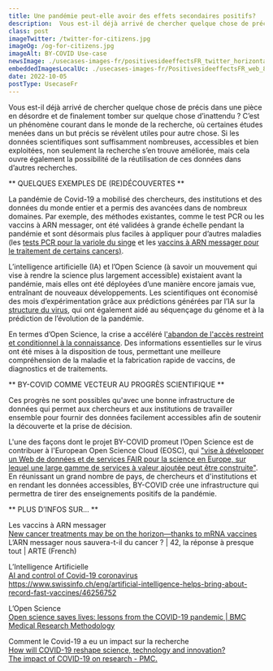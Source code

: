 ```yaml
---
title: Une pandémie peut-elle avoir des effets secondaires positifs?
description:  Vous est-il déjà arrivé de chercher quelque chose de précis dans une pièce en désordre et de finalement tomber sur quelque chose d’inattendu ? C’est un phénomène courant dans le monde de la recherche, où certaines études menées dans un but précis se révèlent utiles pour autre chose.
class: post
imageTwitter: /twitter-for-citizens.jpg
imageOg: /og-for-citizens.jpg
imageAlt: BY-COVID Use-case
newsImage: ./usecases-images-fr/positivesideeffectsFR_twitter_horizontal.jpg
embeddedImagesLocalUc: ./usecases-images-fr/PositivesideeffectsFR_web_800px.jpg
date: 2022-10-05
postType: UsecaseFr
---
```


Vous est-il déjà arrivé de chercher quelque chose de précis dans une pièce en désordre et de finalement tomber sur quelque chose d’inattendu ? C’est un phénomène courant dans le monde de la recherche, où certaines études menées dans un but précis se révèlent utiles pour autre chose. Si les données scientifiques sont suffisamment nombreuses, accessibles et bien exploitées, non seulement la recherche s’en trouve améliorée, mais cela ouvre également la possibilité de la réutilisation de ces données dans d’autres recherches.

** QUELQUES EXEMPLES DE (RE)DÉCOUVERTES **

La pandémie de Covid-19 a mobilisé des chercheurs, des institutions et des données du monde entier et a permis des avancées dans de nombreux domaines. Par exemple, des méthodes existantes, comme le test PCR ou les vaccins à ARN messager, ont été validées à grande échelle pendant la pandémie et sont désormais plus faciles à appliquer pour d’autres maladies (les [tests PCR pour la variole du singe](https://www.eurosurveillance.org/content/10.2807/1560-7917.ES.2022.27.32.2200497) et les [vaccins à ARN messager pour le traitement de certains cancers)](https://www.nationalgeographic.com/science/article/new-cancer-treatments-may-be-on-the-horizonthanks-to-mrna-vaccines). 

L’intelligence artificielle (IA) et l’Open Science (à savoir un mouvement qui vise à rendre la science plus largement accessible) existaient avant la pandémie, mais elles ont été déployées d’une manière encore jamais vue, entraînant de nouveaux développements. Les scientifiques ont économisé des mois d’expérimentation grâce aux prédictions générées par l’IA sur la [structure du virus](https://www.coe.int/en/web/artificial-intelligence/ai-and-control-of-covid-19-coronavirus), qui ont également aidé au séquençage du génome et à la prédiction de l’évolution de la pandémie. 

En termes d’Open Science, la crise a accéléré l['abandon de l'accès restreint et conditionnel à la connaissance](https://bmcmedresmethodol.biomedcentral.com/articles/10.1186/s12874-021-01304-y). Des informations essentielles sur le virus ont été mises à la disposition de tous, permettant une meilleure compréhension de la maladie et la fabrication rapide de vaccins, de diagnostics et de traitements.

** BY-COVID COMME VECTEUR AU PROGRÈS SCIENTIFIQUE **

Ces progrès ne sont possibles qu'avec une bonne infrastructure de données qui permet aux chercheurs et aux institutions de travailler ensemble pour fournir des données facilement accessibles afin de soutenir la découverte et la prise de décision. 

L'une des façons dont le projet BY-COVID promeut l’Open Science est de contribuer à l'European Open Science Cloud (EOSC), qui ["vise à développer un Web de données et de services FAIR pour la science en Europe, sur lequel une large gamme de services à valeur ajoutée peut être construite"](https://eosc-portal.eu/about/eosc).
En réunissant un grand nombre de pays, de chercheurs et d'institutions et en rendant les données accessibles, BY-COVID crée une infrastructure qui permettra de tirer des enseignements positifs de la pandémie. 

** PLUS D’INFOS SUR… **

Les vaccins à ARN messager<br />
[New cancer treatments may be on the horizon—thanks to mRNA vaccines](https://www.nationalgeographic.com/science/article/new-cancer-treatments-may-be-on-the-horizonthanks-to-mrna-vaccines) <br />
L’ARN messager nous sauvera-t-il du cancer ? | 42, la réponse à presque tout | ARTE (French)

L’Intelligence Artificielle<br />
[AI and control of Covid-19 coronavirus](https://www.coe.int/en/web/artificial-intelligence/ai-and-control-of-covid-19-coronavirus)
https://www.swissinfo.ch/eng/artificial-intelligence-helps-bring-about-record-fast-vaccines/46256752 

L’Open Science<br />
[Open science saves lives: lessons from the COVID-19 pandemic | BMC Medical Research Methodology](https://bmcmedresmethodol.biomedcentral.com/articles/10.1186/s12874-021-01304-y)

Comment le Covid-19 a eu un impact sur la recherche <br />
[How will COVID-19 reshape science, technology and innovation?](https://www.oecd.org/coronavirus/policy-responses/how-will-covid-19-reshape-science-technology-and-innovation--2332334d/) <br />
[The impact of COVID-19 on research - PMC.](https://www.ncbi.nlm.nih.gov/pmc/articles/PMC7343645/#:~:text=Distancing%20and%20transmission%20issues%20have,clinical%20trial%20databases%20%5B12%5D)



